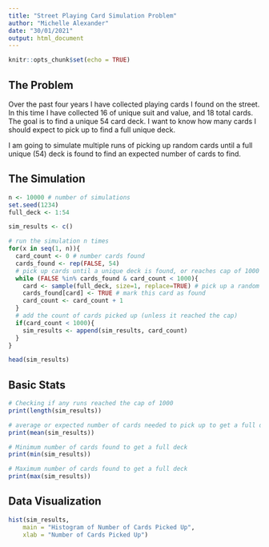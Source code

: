 ---
title: "Street Playing Card Simulation Problem"
author: "Michelle Alexander"
date: "30/01/2021"
output: html_document
---

```{r setup, include=FALSE}
knitr::opts_chunk$set(echo = TRUE)
```

## The Problem

Over the past four years I have collected playing cards I found on the street. In this time I have collected 16 of unique suit and value, and 18 total cards. The goal is to find a unique 54 card deck. I want to know how many cards I should expect to pick up to find a full unique deck.

I am going to simulate multiple runs of picking up random cards until a full unique (54) deck is found to find an expected number of cards to find. 


## The Simulation
```{r}
n <- 10000 # number of simulations
set.seed(1234) 
full_deck <- 1:54 

sim_results <- c()

# run the simulation n times
for(x in seq(1, n)){
  card_count <- 0 # number cards found
  cards_found <- rep(FALSE, 54)
  # pick up cards until a unique deck is found, or reaches cap of 1000
  while (FALSE %in% cards_found & card_count < 1000){
    card <- sample(full_deck, size=1, replace=TRUE) # pick up a random card
    cards_found[card] <- TRUE # mark this card as found
    card_count <- card_count + 1
  }
  # add the count of cards picked up (unless it reached the cap)
  if(card_count < 1000){
    sim_results <- append(sim_results, card_count)
  }
}

head(sim_results)
```  

## Basic Stats
```{r}
# Checking if any runs reached the cap of 1000
print(length(sim_results))

# average or expected number of cards needed to pick up to get a full deck
print(mean(sim_results))

# Minimum number of cards found to get a full deck
print(min(sim_results))

# Maximum number of cards found to get a full deck
print(max(sim_results))
```
## Data Visualization
```{r}
hist(sim_results,
    main = "Histogram of Number of Cards Picked Up",
    xlab = "Number of Cards Picked Up")
```
